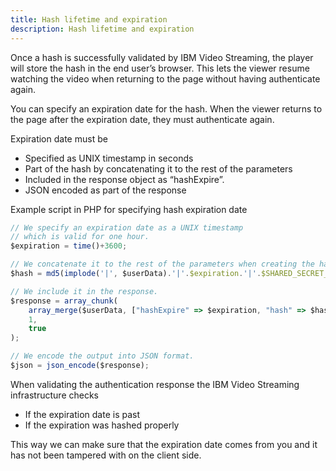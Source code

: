 ```yaml
---
title: Hash lifetime and expiration
description: Hash lifetime and expiration
---
```


Once a hash is successfully validated by IBM Video Streaming, the player will store the hash in the end user’s browser. This lets the viewer resume watching the video when returning to the page without having authenticate again.

You can specify an expiration date for the hash. When the viewer returns to the page after the expiration date, they must authenticate again.

Expiration date must be

- Specified as UNIX timestamp in seconds
- Part of the hash by concatenating it to the rest of the parameters
- Included in the response object as “hashExpire”.
- JSON encoded as part of the response

Example script in PHP for specifying hash expiration date

```js
// We specify an expiration date as a UNIX timestamp
// which is valid for one hour.
$expiration = time()+3600;

// We concatenate it to the rest of the parameters when creating the hash.
$hash = md5(implode('|', $userData).'|'.$expiration.'|'.$SHARED_SECRET_KEY);

// We include it in the response.
$response = array_chunk(
    array_merge($userData, ["hashExpire" => $expiration, "hash" => $hash]),
    1,
    true
);

// We encode the output into JSON format.
$json = json_encode($response);

```

When validating the authentication response the IBM Video Streaming infrastructure checks

- If the expiration date is past
- If the expiration was hashed properly

This way we can make sure that the expiration date comes from you and it has not been tampered with on the client side.

